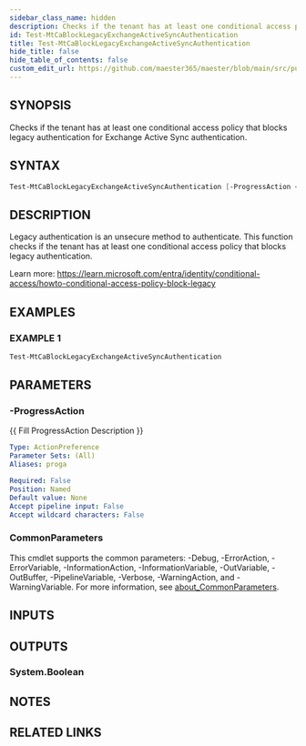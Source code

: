 ```yaml
---
sidebar_class_name: hidden
description: Checks if the tenant has at least one conditional access policy that blocks legacy authentication for Exchange Active Sync authentication.
id: Test-MtCaBlockLegacyExchangeActiveSyncAuthentication
title: Test-MtCaBlockLegacyExchangeActiveSyncAuthentication
hide_title: false
hide_table_of_contents: false
custom_edit_url: https://github.com/maester365/maester/blob/main/src/public/Test-MtCaBlockLegacyExchangeActiveSyncAuthentication.ps1
---
```


## SYNOPSIS

Checks if the tenant has at least one conditional access policy that blocks legacy authentication for Exchange Active Sync authentication.

## SYNTAX

```powershell
Test-MtCaBlockLegacyExchangeActiveSyncAuthentication [-ProgressAction <ActionPreference>] [<CommonParameters>]
```

## DESCRIPTION

Legacy authentication is an unsecure method to authenticate.
This function checks if the tenant has at least one
conditional access policy that blocks legacy authentication.

Learn more:
https://learn.microsoft.com/entra/identity/conditional-access/howto-conditional-access-policy-block-legacy

## EXAMPLES

### EXAMPLE 1

```powershell
Test-MtCaBlockLegacyExchangeActiveSyncAuthentication
```

## PARAMETERS

### -ProgressAction

\{\{ Fill ProgressAction Description \}\}

```yaml
Type: ActionPreference
Parameter Sets: (All)
Aliases: proga

Required: False
Position: Named
Default value: None
Accept pipeline input: False
Accept wildcard characters: False
```

### CommonParameters

This cmdlet supports the common parameters: -Debug, -ErrorAction, -ErrorVariable, -InformationAction, -InformationVariable, -OutVariable, -OutBuffer, -PipelineVariable, -Verbose, -WarningAction, and -WarningVariable. For more information, see [about_CommonParameters](http://go.microsoft.com/fwlink/?LinkID=113216).

## INPUTS

## OUTPUTS

### System.Boolean

## NOTES

## RELATED LINKS
